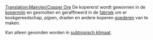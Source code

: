 [[Translation:Main/en/Copper Ore]]
{{nl/Vracht|name=Kopererts
|image=Copperoremine.png
|geproduceerd=[[Main/nl/Kopermijn|Kopermijn]]
|geaccepteerd=[[Main/nl/Fabriek|Fabriek]]
}}
De kopererst wordt gewonnen in de [[Main/nl/Kopermijn|kopermijn]] en gesmolten en geraffineerd in de [[Main/nl/Fabriek|fabriek]] om er kookgereedschap, pijpen, draden en andere koperen [[Main/nl/Goederen|goederen]] van te maken.

Kan alleen gevonden worden in [[Main/en/Klimaat/Nl#Subtropisch|subtropisch klimaat]].